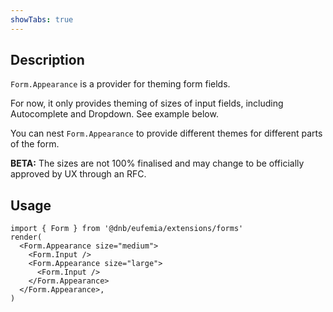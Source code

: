 ```yaml
---
showTabs: true
---
```


## Description

`Form.Appearance` is a provider for theming form fields.

For now, it only provides theming of sizes of input fields, including Autocomplete and Dropdown. See example below.

You can nest `Form.Appearance` to provide different themes for different parts of the form.

**BETA:** The sizes are not 100% finalised and may change to be officially approved by UX through an RFC.

## Usage

```tsx
import { Form } from '@dnb/eufemia/extensions/forms'
render(
  <Form.Appearance size="medium">
    <Form.Input />
    <Form.Appearance size="large">
      <Form.Input />
    </Form.Appearance>
  </Form.Appearance>,
)
```
